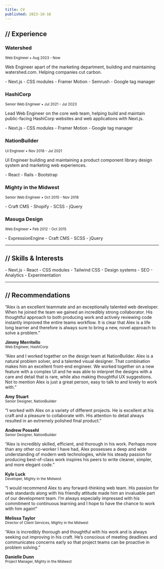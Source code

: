 ```yaml
---
title: CV
published: 2023-10-16
---
```


## <span>//</span> Experience

### Watershed
<small>Web Engineer &bull; Aug 2023 - Now</small>

Web Engineer apart of the marketing department, building and maintaining watershed.com. Helping companies cut carbon.

<Columns>
- Next.js
- CSS modules
- Framer Motion
- Semrush
- Google tag manager
</Columns>

### HashiCorp
<small>Senior Web Engineer &bull; Jul 2021 - Jul 2023</small>

Lead Web Engineer on the core web team, helping build and maintain public-facing HashiCorp websites and web applications with Next.js.

<Columns>
- Next.js
- CSS modules
- Framer Motion
- Google tag manager
</Columns>

### NationBuilder
<small>UI Engineer &bull; Nov 2018 - Jul 2021</small>

UI Engineer building and maintaining a product component library design system and marketing web experiences.

<Columns>
- React
- Rails
- Bootstrap
</Columns>

### Mighty in the Midwest
<small>Senior Web Engineer &bull; Oct 2015 - Nov 2018</small>

<Columns>
- Craft CMS
- Shopify
- SCSS
- jQuery
</Columns>

### Masuga Design
<small>Web Engineer &bull; Feb 2012 - Oct 2015</small>

<Columns>
- ExpressionEngine
- Craft CMS
- SCSS
- jQuery
</Columns>

---

## <span>//</span> Skills & Interests

<Columns>
- Next.js
- React
- CSS modules
- Tailwind CSS
- Design systems
- SEO
- Analytics
- Experimentation
</Columns>

---

## <span>//</span> Recommendations

“Alex is an excellent teammate and an exceptionally talented web developer. When he joined the team we gained an incredibly strong collaborator. His thoughtful approach to both producing work and actively reviewing code instantly improved the entire teams workflow. It is clear that Alex is a life long learner and therefore is always sure to bring a new, novel approach to solve a problem.”

**Jimmy Merritello**<br/><small>Web Engineer, HashiCorp</small>

<Spacer />

“Alex and I worked together on the design team at NationBuilder. Alex is a natural problem solver, and a talented visual designer. That combination makes him an excellent front-end engineer. We worked together on a new feature with a complex UI and he was able to interpret the designs with a care and detail that is rare, while also making thoughtful UX suggestions. Not to mention Alex is just a great person, easy to talk to and lovely to work with.”

**Amy Stuart**<br/><small>Senior Designer, NationBuilder</small>

<Spacer />

“I worked with Alex on a variety of different projects. He is excellent at his craft and a pleasure to collaborate with. His attention to detail always resulted in an extremely polished final product.”

**Andrew Possehl**<br/><small>Senior Designer, NationBuilder</small>

<Spacer />

“Alex is incredibly skilled, efficient, and thorough in his work. Perhaps more than any other co-worker I have had, Alex possesses a deep and wide understanding of modern web technologies, while his steady passion for producing best-of-class work inspires his peers to write cleaner, simpler, and more elegant code.”

**Kyle Luck**<br/><small>Developer, Mighty in the Midwest</small>

<Spacer />

“I would recommend Alex to any forward-thinking web team. His passion for web standards along with his friendly attitude made him an invaluable part of our development team. I’m always especially impressed with his commitment to continuous learning and I hope to have the chance to work with him again!”

**Melissa Taylor**<br/><small>Director of Client Services, Mighty in the Midwest</small>

<Spacer />

“Alex is incredibly thorough and thoughtful with his work and is always seeking out improving in his craft. He’s conscious of meeting deadlines and communicates concerns early so that project teams can be proactive in problem solving.”

**Danielle Dunn**<br/><small>Project Manager, Mighty in the Midwest</small>